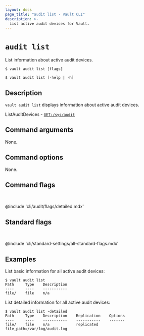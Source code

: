 ```yaml
---
layout: docs
page_title: "audit list - Vault CLI"
description: >-
  List active audit devices for Vault.
---
```


# `audit list`

List information about active audit devices.

<CodeBlockConfig hideClipboard>

```shell-session
$ vault audit list [flags]

$ vault audit list [-help | -h]
```

</CodeBlockConfig>

## Description

`vault audit list` displays information about active audit devices.

<Tip title="Related API endpoints">

  ListAuditDevices - [`GET:/sys/audit`](/vault/api-docs/system/audit#list-enabled-audit-devices)

</Tip>

## Command arguments

None.

## Command options

None.

## Command flags

<br />

@include 'cli/audit/flags/detailed.mdx'

## Standard flags

<br />

@include 'cli/standard-settings/all-standard-flags.mdx'

## Examples

List basic information for all active audit devices:

```shell-session
$ vault audit list
Path     Type    Description
----     ----    -----------
file/    file    n/a
```

List detailed information for all active audit devices:

```shell-session
$ vault audit list -detailed
Path     Type    Description    Replication    Options
----     ----    -----------    -----------    -------
file/    file    n/a            replicated     file_path=/var/log/audit.log
```